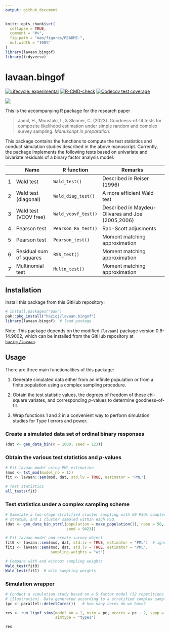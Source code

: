 ```yaml
---
output: github_document
---
```


<!-- README.md is generated from README.Rmd. Please edit that file -->

```r
knitr::opts_chunk$set(
  collapse = TRUE,
  comment = "#>",
  fig.path = "man/figures/README-",
  out.width = "100%"
)
library(lavaan.bingof)
library(tidyverse)
```

# lavaan.bingof

<!-- badges: start -->
[![Lifecycle: experimental](https://img.shields.io/badge/lifecycle-experimental-orange.svg)](https://lifecycle.r-lib.org/articles/stages.html#experimental)
[![R-CMD-check](https://github.com/haziqj/lavaan.bingof/actions/workflows/R-CMD-check.yaml/badge.svg)](https://github.com/haziqj/lavaan.bingof/actions/workflows/R-CMD-check.yaml)
[![Codecov test coverage](https://codecov.io/gh/haziqj/lavaan.bingof/branch/main/graph/badge.svg)](https://app.codecov.io/gh/haziqj/lavaan.bingof?branch=main)
<!-- badges: end -->

<!-- https://github.com/r-lib/pkgdown/issues/133 -->
![](https://raw.githubusercontent.com/haziqj/lavaan.bingof/main/data-raw/mult_bern_data.png)

This is the accompanying R package for the research paper

> Jamil, H., Moustaki, I., & Skinner, C. (2023). Goodness-of-fit tests for composite likelihood estimation under simple random and complex survey sampling. *Manuscript in preparation*.

This package contains the functions to compute the test statistics and conduct simulation studies described in the above manuscript.
Currently, the package implements the following tests based on univariate and bivariate residuals of a binary factor analysis model:

|   | Name                    | R function          | Remarks                                          |
|---|-------------------------|---------------------|--------------------------------------------------|
| 1 | Wald test               | `Wald_test()`       | Described in Reiser (1996)                       |
| 2 | Wald test (diagonal)    | `Wald_diag_test()`    | A more efficient Wald test                       |
| 3 | Wald test (VCOV free)  | `Wald_vcovf_test()`    | Described in Maydeu-Olivares and Joe (2005,2006) |
| 4 | Pearson test            | `Pearson_RS_test()` | Rao-Scott adjusments                             |
| 5 | Pearson test            | `Pearson_test()` | Moment matching approximation                    |
| 6 | Residual sum of squares | `RSS_test()`        | Moment matching approximation                    |
| 7 | Multinomial test        | `Multn_test()`      | Moment matching approximation                    |


## Installation

Install this package from this GitHub repository:

```r
# install.packages("pak") 
pak::pkg_install("haziqj/lavaan.bingof")
library(lavaan.bingof)  # load package
```

Note: This package depends on the modified `{lavaan}` package version 0.6-14.9002, which can be installed from the GitHub repository at [`haziqj/lavaan`](https://github.com/haziqj/lavaan).

## Usage

There are three main functionalities of this package:

1. Generate simulated data either from an infinite population or from a finite population using a complex sampling procedure.

2. Obtain the test statistic values, the degrees of freedom of these chi-square variates, and corresponding $p$-values to determine goodness-of-fit.

3. Wrap functions 1 and 2 in a convenient way to perform simulation studies for Type I errors and power.

### Create a simulated data set of ordinal binary responses

```r
(dat <- gen_data_bin(n = 1000, seed = 123))
```

### Obtain the various test statistics and $p$-values

```r
# Fit lavaan model using PML estimation
(mod <- txt_mod(model_no = 1))
fit <- lavaan::sem(mod, dat, std.lv = TRUE, estimator = "PML")

# Test statistics
all_tests(fit)
```

### Test statistics under a complex sampling scheme

```r
# Simulate a two-stage stratified cluster sampling with 50 PSUs sampled per
# stratum, and 1 cluster sampled within each PSU.
(dat <- gen_data_bin_strcl(population = make_population(1), npsu = 50, 
                           seed = 9423))

# Fit lavaan model and create survey object
fit0 <- lavaan::sem(mod, dat, std.lv = TRUE, estimator = "PML")  # ignore wt
fit1 <- lavaan::sem(mod, dat, std.lv = TRUE, estimator = "PML",
                    sampling.weights = "wt")

# Compare with and without sampling weights
Wald_test(fit0)
Wald_test(fit1)  # with sampling weights
```

### Simulation wrapper

```r
# Conduct a simulation study based on a 5 factor model (32 repetitions only for
# illustration). Data generated according to a stratified complex sample.
(pc <- parallel::detectCores())   # how many cores do we have?

res <- run_ligof_sims(model_no = 1, nsim = pc, ncores = pc - 2, samp = "strat",
                      simtype = "type1")
```

<!-- #>|======================================================================| 100% -->

```r
res
```
